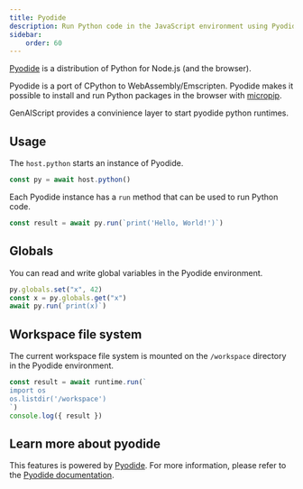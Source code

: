 ```yaml
---
title: Pyodide
description: Run Python code in the JavaScript environment using Pyodide.
sidebar:
    order: 60
---
```


[Pyodide](https://pyodide.org/) is a distribution of Python for Node.js (and the browser).

Pyodide is a port of CPython to WebAssembly/Emscripten.
Pyodide makes it possible to install and run Python packages in the browser with [micropip](https://micropip.pyodide.org/en/stable/project/usage.html).

GenAIScript provides a convinience layer to start pyodide python runtimes.

## Usage

The `host.python` starts an instance of Pyodide.

```javascript
const py = await host.python()
```

Each Pyodide instance has a `run` method that can be used to run Python code.

```javascript
const result = await py.run(`print('Hello, World!')`)
```

## Globals

You can read and write global variables in the Pyodide environment.

```javascript
py.globals.set("x", 42)
const x = py.globals.get("x")
await py.run(`print(x)`)
```

## Workspace file system

The current workspace file system is mounted on the `/workspace` directory in the Pyodide environment.

```javascript
const result = await runtime.run(`
import os
os.listdir('/workspace')
`)
console.log({ result })
```

## Learn more about pyodide

This features is powered by [Pyodide](https://pyodide.org/). For more information, please refer to the [Pyodide documentation](https://pyodide.org/docs/).
